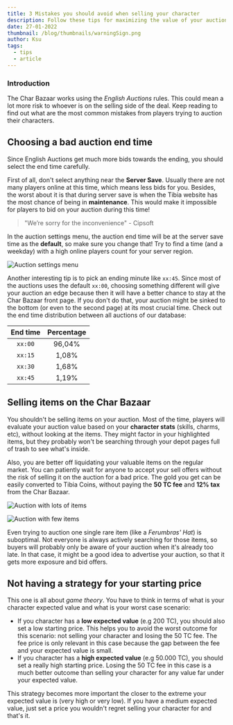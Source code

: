 ```yaml
---
title: 3 Mistakes you should avoid when selling your character
description: Follow these tips for maximizing the value of your auction in the Char Bazaar
date: 27-01-2022
thumbnail: /blog/thumbnails/warningSign.png
author: Ksu
tags:
  - tips
  - article
---
```


### Introduction

The Char Bazaar works using the _English Auctions_ rules. This could mean a lot more risk to whoever is on the selling side of the deal. Keep reading to find out what are the most common mistakes from players trying to auction their characters.

## Choosing a bad auction end time

Since English Auctions get much more bids towards the ending, you should select the end time carefully.

First of all, don't select anything near the **Server Save**. Usually there are not many players online at this time, which means less bids for you. Besides, the worst about it is that during server save is when the Tibia website has the most chance of being in **maintenance**. This would make it impossible for players to bid on your auction during this time!

> "We’re sorry for the inconvenience" - Cipsoft

In the auction settings menu, the auction end time will be at the server save time as the **default**, so make sure you change that! Try to find a time (and a weekday) with a high online players count for your server region.

<Image
  src="/blog/images/auctionConfig.png"
  width={513}
  height={100}
  align="center"
  caption="10:00 CET is the current server save time"
  alt="Auction settings menu"
  unoptimized
/>

Another interesting tip is to pick an ending minute like `xx:45`. Since most of the auctions uses the default `xx:00`, choosing something different will give your auction an edge because then it will have a better chance to stay at the Char Bazaar front page. If you don't do that, your auction might be sinked to the bottom (or even to the second page) at its most crucial time. Check out the end time distribution between all auctions of our database:

| End time | Percentage |
| :------: | :--------: |
| `xx:00`  |   96,04%   |
| `xx:15`  |   1,08%    |
| `xx:30`  |   1,68%    |
| `xx:45`  |   1,19%    |

## Selling items on the Char Bazaar

You shouldn't be selling items on your auction. Most of the time, players will evaluate your auction value based on your **character stats** (skills, charms, etc), without looking at the items. They might factor in your highlighted items, but they probably won't be searching through your depot pages full of trash to see what's inside.

Also, you are better off liquidating your valuable items on the regular market. You can patiently wait for anyone to accept your sell offers without the risk of selling it on the auction for a bad price. The gold you get can be easily converted to Tibia Coins, without paying the **50 TC fee** and **12% tax** from the Char Bazaar.

<Image
  src="/blog/images/badAuction.png"
  width={159}
  height={80}
  align="center"
  caption="❌ don't do this"
  alt="Auction with lots of items"
  unoptimized
/>

<Image
  src="/blog/images/goodAuction.png"
  width={159}
  height={80}
  align="center"
  caption="✔️ do this"
  alt="Auction with few items"
  unoptimized
/>

Even trying to auction one single rare item (like a _Ferumbras' Hat_) is suboptimal. Not everyone is always actively searching for those items, so buyers will probably only be aware of your auction when it's already too late. In that case, it might be a good idea to <RouteLink href="/highlight-auction">advertise your auction</RouteLink>, so that it gets more exposure and bid offers.

## Not having a strategy for your starting price

This one is all about _game theory_. You have to think in terms of what is your character expected value and what is your worst case scenario:

- If you character has a **low expected value** (e.g 200 TC), you should also set a low starting price. This helps you to avoid the worst outcome for this scenario: not selling your character and losing the 50 TC fee. The fee price is only relevant in this case because the gap between the fee and your expected value is small.
  <br />
- If you character has a **high expected value** (e.g 50.000 TC), you should set a really high starting price. Losing the 50 TC fee in this case is a much better outcome than selling your character for any value far under your expected value.

This strategy becomes more important the closer to the extreme your expected value is (very high or very low). If you have a medium expected value, just set a price you wouldn't regret selling your character for and that's it.
